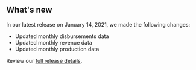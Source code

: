## What's new

In our latest release on January 14, 2021, we made the following changes:
- Updated <Link href="/downloads/disbursements-by-month" linkType="default">monthly disbursements data</Link>
- Updated <Link href="/downloads/revenue-by-month" linkType="default">monthly revenue data</Link>
- Updated <Link href="/downloads/production-by-month" linkType="default">monthly production data</Link>


Review our [full release details](https://github.com/ONRR/nrrd/releases).
